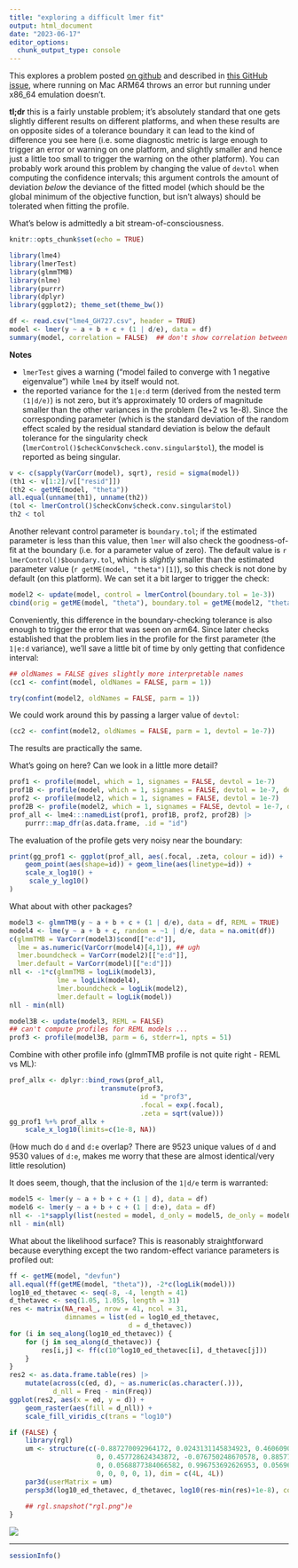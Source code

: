 ```yaml
---
title: "exploring a difficult lmer fit"
output: html_document
date: "2023-06-17"
editor_options: 
  chunk_output_type: console
---
```


This explores a problem posted [on github](https://github.com/wch/lme4_error_example) and described in [this GitHub issue](https://github.com/lme4/lme4/issues/727), where running on Mac ARM64 throws an error but running under x86_64 emulation doesn't.

**tl;dr** this is a fairly unstable problem; it's absolutely standard that one gets slightly different results on different platforms, and when these results are on opposite sides of a tolerance boundary it can lead to the kind of difference you see here (i.e. some diagnostic metric is large enough to trigger an error or warning on one platform, and slightly smaller and hence just a little too small to trigger the warning on the other platform). You can probably work around this problem by changing the value of `devtol` when computing the confidence intervals; this argument controls the amount of deviation *below* the deviance of the fitted model (which should be the global minimum of the objective function, but isn't always) should be tolerated when fitting the profile.

What's below is admittedly a bit stream-of-consciousness.

```r
knitr::opts_chunk$set(echo = TRUE)
```

```r
library(lme4)
library(lmerTest)
library(glmmTMB)
library(nlme)
library(purrr)
library(dplyr)
library(ggplot2); theme_set(theme_bw())
```

```r
df <- read.csv("lme4_GH727.csv", header = TRUE)
model <- lmer(y ~ a + b + c + (1 | d/e), data = df)
summary(model, correlation = FALSE)  ## don't show correlation between fixed effects
```

**Notes**

- `lmerTest` gives a warning ("model failed to converge with 1 negative eigenvalue") while `lme4` by itself would not.
- the reported variance for the `1|e:d` term (derived from the nested term `(1|d/e)`) is not zero, but it's approximately 10 orders of magnitude smaller than the other variances in the problem (1e+2 vs 1e-8). Since the corresponding parameter (which is the standard deviation of the random effect scaled by the residual standard deviation is below the default tolerance for the singularity check (`lmerControl()$checkConv$check.conv.singular$tol`), the model is reported as being singular.

```r
v <- c(sapply(VarCorr(model), sqrt), resid = sigma(model))
(th1 <- v[1:2]/v[["resid"]])
(th2 <- getME(model, "theta"))
all.equal(unname(th1), unname(th2))
(tol <- lmerControl()$checkConv$check.conv.singular$tol)
th2 < tol
```

Another relevant control parameter is `boundary.tol`; if the estimated parameter is less than this value, then `lmer` will also check the goodness-of-fit at the boundary (i.e. for a parameter value of zero). The default value is `r lmerControl()$boundary.tol`, which is *slightly* smaller than the estimated parameter value (`r getME(model, "theta")[1]`), so this check is not done by default (on this platform). We can set it a bit larger to trigger the check:

```r
model2 <- update(model, control = lmerControl(boundary.tol = 1e-3))
cbind(orig = getME(model, "theta"), boundary.tol = getME(model2, "theta"))
```

Conveniently, this difference in the boundary-checking tolerance is also enough to trigger the error that was seen on arm64. Since later checks established that the problem lies in the profile for the first parameter (the `1|e:d` variance), we'll save a little bit of time by only getting that confidence interval:

```r
## oldNames = FALSE gives slightly more interpretable names
(cc1 <- confint(model, oldNames = FALSE, parm = 1))
```

```r
try(confint(model2, oldNames = FALSE, parm = 1))
```

We could work around this by passing a larger value of `devtol`:

```r
(cc2 <- confint(model2, oldNames = FALSE, parm = 1, devtol = 1e-7))
```

The results are practically the same.

What's going on here? Can we look in a little more detail?

```r
prof1 <- profile(model, which = 1, signames = FALSE, devtol = 1e-7)
prof1B <- profile(model, which = 1, signames = FALSE, devtol = 1e-7, delta = 1e-4)
prof2 <- profile(model2, which = 1, signames = FALSE, devtol = 1e-7)
prof2B <- profile(model2, which = 1, signames = FALSE, devtol = 1e-7, delta = 1e-4)
prof_all <- lme4:::namedList(prof1, prof1B, prof2, prof2B) |>
    purrr::map_dfr(as.data.frame, .id = "id")
```

The evaluation of the profile gets very noisy near the boundary:

```r
print(gg_prof1 <- ggplot(prof_all, aes(.focal, .zeta, colour = id)) +
    geom_point(aes(shape=id)) + geom_line(aes(linetype=id)) +
    scale_x_log10() +
     scale_y_log10()
)
```

What about with other packages?

```r
model3 <- glmmTMB(y ~ a + b + c + (1 | d/e), data = df, REML = TRUE)
model4 <- lme(y ~ a + b + c, random = ~1 | d/e, data = na.omit(df))
c(glmmTMB = VarCorr(model3)$cond[["e:d"]],
  lme = as.numeric(VarCorr(model4)[4,1]), ## ugh
  lmer.boundcheck = VarCorr(model2)[["e:d"]],
  lmer.default = VarCorr(model)[["e:d"]])
nll <- -1*c(glmmTMB = logLik(model3),
            lme = logLik(model4),
            lmer.boundcheck = logLik(model2),
            lmer.default = logLik(model))
nll - min(nll)            
```

```r
model3B <- update(model3, REML = FALSE)
## can't compute profiles for REML models ...
prof3 <- profile(model3B, parm = 6, stderr=1, npts = 51)
```

Combine with other profile info (glmmTMB profile is not quite right - REML vs ML):

```r
prof_allx <- dplyr::bind_rows(prof_all,
                       transmute(prof3,
                                 id = "prof3",
                                 .focal = exp(.focal),
                                 .zeta = sqrt(value)))
gg_prof1 %+% prof_allx +
    scale_x_log10(limits=c(1e-8, NA))
```

(How much do `d` and `d:e` overlap? There are 9523 unique values
of `d` and 9530 values of `d:e`, makes me worry that these are almost
identical/very little resolution)

It does seem, though, that the inclusion of the `1|d/e` term is warranted:

```r
model5 <- lmer(y ~ a + b + c + (1 | d), data = df)
model6 <- lmer(y ~ a + b + c + (1 | d:e), data = df)
nll <- -1*sapply(list(nested = model, d_only = model5, de_only = model6), logLik)
nll - min(nll)
```

What about the likelihood surface?  This is reasonably straightforward because everything
except the two random-effect variance parameters is profiled out:

```r
ff <- getME(model, "devfun")
all.equal(ff(getME(model, "theta")), -2*c(logLik(model)))
log10_ed_thetavec <- seq(-8, -4, length = 41)
d_thetavec <- seq(1.05, 1.055, length = 31)
res <- matrix(NA_real_, nrow = 41, ncol = 31,
              dimnames = list(ed = log10_ed_thetavec,
                              d = d_thetavec))
for (i in seq_along(log10_ed_thetavec)) {
    for (j in seq_along(d_thetavec)) {
        res[i,j] <- ff(c(10^log10_ed_thetavec[i], d_thetavec[j]))
    }
}
res2 <- as.data.frame.table(res) |>
    mutate(across(c(ed, d), ~ as.numeric(as.character(.))),
           d_nll = Freq - min(Freq))
ggplot(res2, aes(x = ed, y = d)) +
    geom_raster(aes(fill = d_nll)) +
    scale_fill_viridis_c(trans = "log10")

if (FALSE) {
    library(rgl)
    um <- structure(c(-0.887270092964172, 0.0243131145834923, 0.460609048604965, 
                      0, 0.457728624343872, -0.076750248670578, 0.885773062705994, 
                      0, 0.0568877384066582, 0.996753692626953, 0.0569693520665169, 
                      0, 0, 0, 0, 1), dim = c(4L, 4L))
    par3d(userMatrix = um)
    persp3d(log10_ed_thetavec, d_thetavec, log10(res-min(res)+1e-8), col = "gray", specular = "white", zlab = "log10(dev diff + 1e-8)")
    
    ## rgl.snapshot("rgl.png")e
}
```

![](./lme4_GH727_rgl.png)

---

```r
sessionInfo()
```
